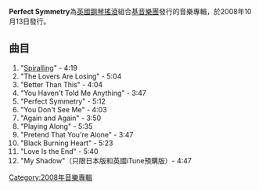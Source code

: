 {{Album infobox |
  Name        = Perfect Symmetry|
  Type        = 專輯| 
  Artist      = [[基音樂團|基音樂團]] |
  Cover       = |
  Released    = 2008年10月13日  |
  Genre       = [[另類搖滾|另類搖滾]]<br />[[鋼琴搖滾|鋼琴搖滾]]|
  Label       = [[Island_Records|Island Records]]|
  Last album  = Under The Iron Sea <br />(2006年) |
  This album  = Perfect Symmetry<br /> (2008年)|
  Next album  = ... <br />...|
|}}
'''Perfect Symmetry'''為[[英國|英國]][[鋼琴搖滾|鋼琴搖滾]]組合[[基音樂團|基音樂團]]發行的音樂專輯，於2008年10月13日發行。

== 曲目 ==

# "[[Spiralling|Spiralling]]" - 4:19
# "The Lovers Are Losing" - 5:04
# "Better Than This" - 4:04
# "You Haven't Told Me Anything" - 3:47
# "Perfect Symmetry" - 5:12
# "You Don't See Me" - 4:03
# "Again and Again" - 3:50
# "Playing Along" - 5:35
# "Pretend That You're Alone" - 3:47
# "Black Burning Heart" - 5:23
# "Love Is the End" - 5:40
# "My Shadow"（只限日本版和英國iTune預購版）- 4:47

[[Category:2008年音樂專輯|Category:2008年音樂專輯]]